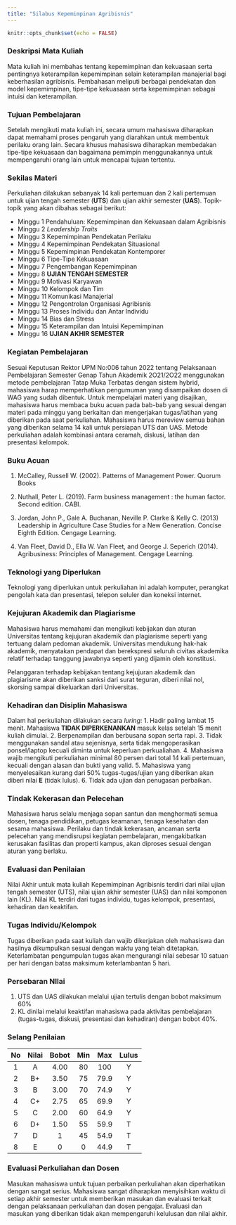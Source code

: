 ```yaml
---
title: "Silabus Kepemimpinan Agribisnis"
---
```


```r
knitr::opts_chunk$set(echo = FALSE)
```

### Deskripsi Mata Kuliah

Mata kuliah ini membahas tentang kepemimpinan dan kekuasaan serta pentingnya keterampilan kepemimpinan selain keterampilan manajerial bagi keberhasilan agribisnis. Pembahasan meliputi berbagai pendekatan dan model kepemimpinan, tipe-tipe kekuasaan serta kepemimpinan sebagai intuisi dan keterampilan.

### Tujuan Pembelajaran

Setelah mengikuti mata kuliah ini, secara umum mahasiswa diharapkan dapat memahami proses pengaruh yang diarahkan untuk membentuk perilaku orang lain. Secara khusus mahasiswa diharapkan membedakan tipe-tipe kekuasaan dan bagaimana pemimpin menggunakannya untuk mempengaruhi orang lain untuk mencapai tujuan tertentu.

### Sekilas Materi

Perkuliahan dilakukan sebanyak 14 kali pertemuan dan 2 kali pertemuan untuk
ujian tengah semester (**UTS**) dan ujian akhir semester (**UAS**). Topik-topik yang akan dibahas sebagai berikut:

* Minggu 1 Pendahuluan: Kepemimpinan dan Kekuasaan dalam Agribisnis
* Minggu 2 *Leadership Traits*
* Minggu 3 Kepemimpinan Pendekatan Perilaku
* Minggu 4 Kepemimpinan Pendekatan Situasional
* Minggu 5 Kepemimpinan Pendekatan Kontemporer
* Minggu 6 Tipe-Tipe Kekuasaan
* Minggu 7 Pengembangan Kepemimpinan
* Minggu 8 **UJIAN TENGAH SEMESTER**
* Minggu 9 Motivasi Karyawan
* Minggu 10 Kelompok dan Tim
* Minggu 11 Komunikasi Manajerial
* Minggu 12 Pengontrolan Organisasi Agribisnis 
* Minggu 13 Proses Individu dan Antar Individu
* Minggu 14 Bias dan Stress
* Minggu 15 Keterampilan dan Intuisi Kepemimpinan
* Minggu 16 **UJIAN AKHIR SEMESTER**

### Kegiatan Pembelajaran

Sesuai Keputusan Rektor UPM No:006 tahun 2022 tentang Pelaksanaan Pembelajaran Semester Genap Tahun Akademik 2O21/2O22 menggunakan metode pembelajaran Tatap Muka Terbatas dengan sistem hybrid, mahasiswa harap memperhatikan pengumuman yang disampaikan dosen di WAG yang sudah dibentuk. Untuk mempelajari materi yang disajikan, mahasiswa harus membaca buku acuan pada bab-bab yang sesuai dengan materi pada minggu yang berkaitan dan mengerjakan tugas/latihan yang diberikan pada saat perkuliahan. Mahasiswa harus mereview semua bahan yang diberikan selama 14 kali untuk persiapan UTS dan UAS. Metode perkuliahan adalah kombinasi antara ceramah, diskusi, latihan dan presentasi kelompok. 


### Buku Acuan

1. McCalley, Russell W. (2002). Patterns of Management Power. Quorum Books

2. Nuthall, Peter L. (2019). Farm business management : the human factor. Second edition. CABI.

3. Jordan, John P., Gale A. Buchanan, Neville P. Clarke & Kelly C. (2013) Leadership in Agriculture Case Studies for a New Generation. Concise Eighth Edition. Cengage Learning.

4. Van Fleet, David D., Ella W. Van Fleet, and George J. Seperich (2014). Agribusiness: Principles of Management. Cengage Learning.

### Teknologi yang Diperlukan

Teknologi yang diperlukan untuk perkuliahan ini adalah komputer, perangkat pengolah kata dan presentasi, telepon seluler dan koneksi internet. 

### Kejujuran Akademik dan Plagiarisme 

Mahasiswa harus memahami dan mengikuti kebijakan dan aturan Universitas tentang kejujuran akademik dan plagiarisme seperti yang tertuang dalam pedoman akademik. Universitas mendukung hak-hak akademik, menyatakan pendapat dan berekspresi seluruh civitas akademika relatif terhadap tanggung jawabnya seperti yang dijamin oleh konstitusi. 

Pelanggaran terhadap kebijakan tentang kejujuran akademik dan plagiarisme akan diberikan sanksi dari surat teguran, diberi nilai nol, skorsing sampai dikeluarkan dari Universitas.

### Kehadiran dan Disiplin Mahasiswa

Dalam hal perkuliahan dilakukan secara *luring*:
1. Hadir paling lambat 15 menit. Mahasiswa **TIDAK DIPERKENANKAN** masuk kelas setelah 15 menit kuliah dimulai.
2. Berpenampilan dan berbusana sopan serta rapi.
3. Tidak menggunakan sandal atau sejenisnya, serta tidak mengoperasikan ponsel/laptop kecuali diminta untuk keperluan perkualiahan.
4. Mahasiswa wajib mengikuti perkuliahan minimal 80 persen dari total 14 kali pertemuan, kecuali dengan alasan dan bukti yang valid.
5. Mahasiswa yang menyelesaikan kurang dari 50% tugas-tugas/ujian yang diberikan akan diberi nilai **E** (tidak lulus). 
6. Tidak ada ujian dan penugasan perbaikan.

### Tindak Kekerasan dan Pelecehan

Mahasiswa harus selalu menjaga sopan santun dan menghormati semua dosen, tenaga pendidikan, petugas keamanan, tenaga kesehatan dan sesama mahasiswa. Perilaku dan tindak kekerasan, ancaman serta pelecehan yang mendisrupsi kegiatan pembelajaran, mengakibatkan kerusakan fasilitas dan properti kampus, akan diproses sesuai dengan aturan yang berlaku.

### Evaluasi dan Penilaian

Nilai Akhir untuk mata kuliah Kepemimpinan Agribisnis terdiri dari nilai ujian tengah semester (UTS), nilai ujian akhir semester (UAS) dan nilai komponen lain (KL). Nilai KL terdiri dari tugas individu, tugas kelompok, presentasi, kehadiran dan keaktifan. 

### Tugas Individu/Kelompok

Tugas diberikan pada saat kuliah dan wajib dikerjakan oleh mahasiswa dan
hasilnya dikumpulkan sesuai dengan waktu yang telah ditetapkan. Keterlambatan pengumpulan tugas akan mengurangi nilai sebesar 10 satuan per hari dengan batas maksimum keterlambantan 5 hari.

### Persebaran NIlai

1. UTS dan UAS dilakukan melalui ujian tertulis dengan bobot maksimum 60%
2. KL dinilai melalui keaktifan mahasiswa pada aktivitas pembelajaran (tugas-tugas, diskusi, presentasi dan kehadiran) dengan bobot 40%.

### Selang Penilaian

|No|Nilai|Bobot|Min|Max|Lulus|
|:---:|:---:|:---:|:---:|:---:|:---:|
|1  | A |4.00|80|100|Y|
|2  |B+|3.50|75|79.9|Y|
|3 | B |3.00 | 70|74.9|Y|
|4 | C+ | 2.75| 65| 69.9| Y|
|5|C|2.00|60|64.9|Y|
|6|D+|1.50| 55 |59.9| T|
|7|D|1| 45|54.9| T|
|8|E|0|0|44.9| T|

### Evaluasi Perkuliahan dan Dosen

Masukan mahasiswa untuk tujuan perbaikan perkuliahan akan diperhatikan dengan sangat serius. Mahasiswa sangat diharapkan menyisihkan waktu di setiap akhir semester untuk memberikan masukan dan evaluasi terkait dengan pelaksanaan perkuliahan dan dosen pengajar. Evaluasi dan masukan yang diberikan tidak akan mempengaruhi kelulusan dan nilai akhir.
